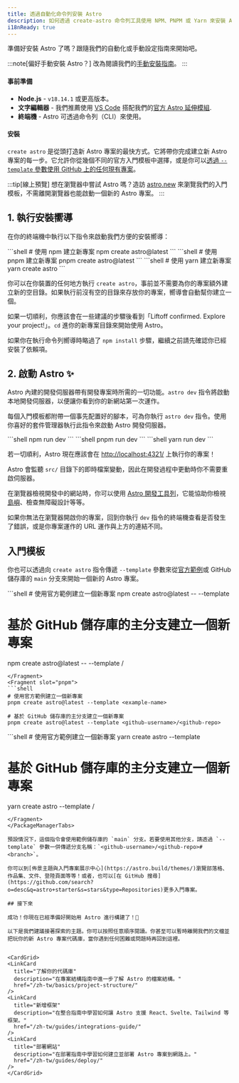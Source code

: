 ```yaml
---
title: 透過自動化命令列安裝 Astro
description: 如何透過 create-astro 命令列工具使用 NPM、PNPM 或 Yarn 來安裝 Astro
i18nReady: true
---
```



準備好安裝 Astro 了嗎？跟隨我們的自動化或手動設定指南來開始吧。

:::note[偏好手動安裝 Astro？]
改為閱讀我們的[手動安裝指南](/zh-tw/install/manual/)。
:::

#### 事前準備

- **Node.js** - `v18.14.1` 或更高版本。
- **文字編輯器** - 我們推薦使用 [VS Code](https://code.visualstudio.com/) 搭配我們的[官方 Astro 延伸模組](https://marketplace.visualstudio.com/items?itemName=astro-build.astro-vscode).
- **終端機** - Astro 可透過命令列（CLI）來使用。


#### 安裝

`create astro` 是從頭打造新 Astro 專案的最快方式。它將帶你完成建立新 Astro 專案的每一步。它允許你從幾個不同的官方入門模板中選擇，或是你可以[透過 `--template` 參數使用 GitHub 上的任何現有專案](#入門模板)。

:::tip[線上預覽]
想在瀏覽器中嘗試 Astro 嗎？造訪 [astro.new](https://astro.new/) 來瀏覽我們的入門模板，不需離開瀏覽器也能啟動一個新的 Astro 專案。
:::


## 1. 執行安裝嚮導

在你的終端機中執行以下指令來啟動我們方便的安裝嚮導：

<PackageManagerTabs>
  <Fragment slot="npm">
  ```shell
  # 使用 npm 建立新專案
  npm create astro@latest
  ```
  </Fragment>
  <Fragment slot="pnpm">
  ```shell
  # 使用 pnpm 建立新專案
  pnpm create astro@latest
  ```
  </Fragment>
  <Fragment slot="yarn">
  ```shell
  # 使用 yarn 建立新專案
  yarn create astro
  ```
  </Fragment>
</PackageManagerTabs>

你可以在你裝置的任何地方執行 `create astro`，事前並不需要為你的專案額外建立新的空目錄。如果執行前沒有空的目錄來存放你的專案，嚮導會自動幫你建立一個。

如果一切順利，你應該會在一些建議的步驟後看到「Liftoff confirmed. Explore your project!」。`cd` 進你的新專案目錄來開始使用 Astro。

如果你在執行命令列嚮導時略過了 `npm install` 步驟，繼續之前請先確認你已經安裝了依賴項。


## 2. 啟動 Astro ✨

Astro 內建的開發伺服器帶有開發專案時所需的一切功能。`astro dev` 指令將啟動本地開發伺服器，以便讓你看到你的新網站第一次運作。

每個入門模板都附帶一個事先配置好的腳本，可為你執行 `astro dev` 指令。使用你喜好的套件管理器執行此指令來啟動 Astro 開發伺服器。

<PackageManagerTabs>
  <Fragment slot="npm">
  ```shell
  npm run dev
  ```
  </Fragment>
  <Fragment slot="pnpm">
  ```shell
  pnpm run dev
  ```
  </Fragment>
  <Fragment slot="yarn">
  ```shell
  yarn run dev
  ```
  </Fragment>
</PackageManagerTabs>

若一切順利，Astro 現在應該會在 [http://localhost:4321/](http://localhost:4321/) 上執行你的專案！

Astro 會監聽 `src/` 目錄下的即時檔案變動，因此在開發過程中更動時你不需要重啟伺服器。

在瀏覽器檢視開發中的網站時，你可以使用 [Astro 開發工具列](/zh-tw/guides/dev-toolbar/)，它能協助你檢視[島嶼](/zh-tw/concepts/islands/)、檢查無障礙設計等等。

如果你無法在瀏覽器開啟你的專案，回到你執行 `dev` 指令的終端機查看是否發生了錯誤，或是你專案運作的 URL 運作與上方的連結不同。


## 入門模板

你也可以透過向 `create astro` 指令傳遞 `--template` 參數來從[官方範例](https://github.com/withastro/astro/tree/main/examples)或 GitHub 儲存庫的 `main` 分支來開始一個新的 Astro 專案。

<PackageManagerTabs>
  <Fragment slot="npm">
  ```shell
  # 使用官方範例建立一個新專案
  npm create astro@latest -- --template <example-name>

  # 基於 GitHub 儲存庫的主分支建立一個新專案
  npm create astro@latest -- --template <github-username>/<github-repo>
  ```
  </Fragment>
  <Fragment slot="pnpm">
  ```shell
  # 使用官方範例建立一個新專案
  pnpm create astro@latest --template <example-name>
  
  # 基於 GitHub 儲存庫的主分支建立一個新專案
  pnpm create astro@latest --template <github-username>/<github-repo>
  ```
  </Fragment>
  <Fragment slot="yarn">
  ```shell
  # 使用官方範例建立一個新專案
  yarn create astro --template <example-name>
  
  # 基於 GitHub 儲存庫的主分支建立一個新專案
  yarn create astro --template <github-username>/<github-repo>
  ```
  </Fragment>
</PackageManagerTabs>

預設情況下，這個指令會使用範例儲存庫的 `main` 分支。若要使用其他分支，請透過 `--template` 參數一併傳遞分支名稱：`<github-username>/<github-repo>#<branch>`。

你可以到[佈景主題與入門專案展示中心](https://astro.build/themes/)瀏覽部落格、作品集、文件、登陸頁面等等！或者，也可以[在 GitHub 搜尋](https://github.com/search?o=desc&q=astro+starter&s=stars&type=Repositories)更多入門專案。

## 接下來

成功！你現在已經準備好開始用 Astro 進行構建了！🥳

以下是我們建議接著探索的主題。你可以按照任意順序閱讀。你甚至可以暫時離開我們的文檔並把玩你的新 Astro 專案代碼庫，當你遇到任何困難或問題時再回到這裡。


<CardGrid>
  <LinkCard
    title="了解你的代碼庫"
    description="在專案結構指南中進一步了解 Astro 的檔案結構。"
    href="/zh-tw/basics/project-structure/"
  />
  <LinkCard
    title="新增框架"
    description="在整合指南中學習如何讓 Astro 支援 React、Svelte、Tailwind 等框架。"
    href="/zh-tw/guides/integrations-guide/"
  />
  <LinkCard
    title="部署網站"
    description="在部署指南中學習如何建立並部署 Astro 專案到網路上。"
    href="/zh-tw/guides/deploy/"
  />
</CardGrid>

